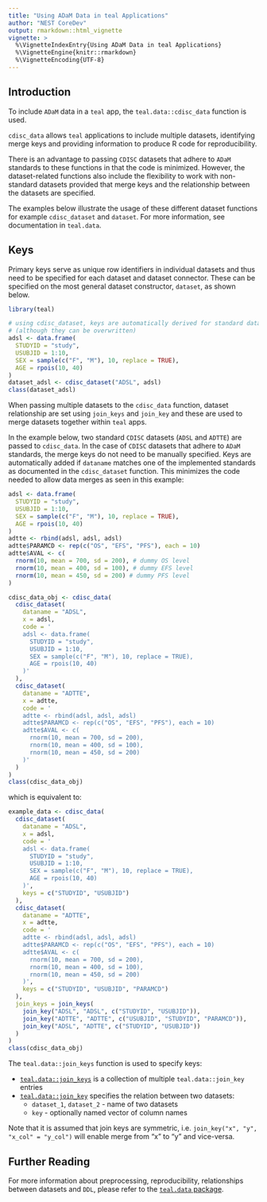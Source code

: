 ```yaml
---
title: "Using ADaM Data in teal Applications"
author: "NEST CoreDev"
output: rmarkdown::html_vignette
vignette: >
  %\VignetteIndexEntry{Using ADaM Data in teal Applications}
  %\VignetteEngine{knitr::rmarkdown}
  %\VignetteEncoding{UTF-8}
---
```


## Introduction

To include `ADaM` data in a `teal` app, the `teal.data::cdisc_data` function is used.

`cdisc_data` allows `teal` applications to include multiple datasets, identifying merge keys and providing information to produce R code for reproducibility.

There is an advantage to passing `CDISC` datasets that adhere to `ADaM` standards to these functions in that the code is minimized. However, the dataset-related functions also include the flexibility to work with non-standard datasets provided that merge keys and the relationship between the datasets are specified.

The examples below illustrate the usage of these different dataset functions for example `cdisc_dataset` and `dataset`. For more information, see documentation in `teal.data`.

## Keys

Primary keys serve as unique row identifiers in individual datasets and thus need to be specified for each dataset and dataset connector. These can be specified on the most general dataset constructor, `dataset`, as shown below.

```r
library(teal)

# using cdisc_dataset, keys are automatically derived for standard datanames
# (although they can be overwritten)
adsl <- data.frame(
  STUDYID = "study",
  USUBJID = 1:10,
  SEX = sample(c("F", "M"), 10, replace = TRUE),
  AGE = rpois(10, 40)
)
dataset_adsl <- cdisc_dataset("ADSL", adsl)
class(dataset_adsl)
```

When passing multiple datasets to the `cdisc_data` function, dataset relationship are set using `join_keys` and `join_key` and these are used to merge datasets together within `teal` apps.

In the example below, two standard `CDISC` datasets (`ADSL` and `ADTTE`) are passed to `cdisc_data`. In the case of `CDISC` datasets that adhere to `ADaM` standards, the merge keys do not need to be manually specified. Keys are automatically added if `dataname` matches one of the implemented standards as documented in the `cdisc_dataset` function. This minimizes the code needed to allow data merges as seen in this example:

```r
adsl <- data.frame(
  STUDYID = "study",
  USUBJID = 1:10,
  SEX = sample(c("F", "M"), 10, replace = TRUE),
  AGE = rpois(10, 40)
)
adtte <- rbind(adsl, adsl, adsl)
adtte$PARAMCD <- rep(c("OS", "EFS", "PFS"), each = 10)
adtte$AVAL <- c(
  rnorm(10, mean = 700, sd = 200), # dummy OS level
  rnorm(10, mean = 400, sd = 100), # dummy EFS level
  rnorm(10, mean = 450, sd = 200) # dummy PFS level
)

cdisc_data_obj <- cdisc_data(
  cdisc_dataset(
    dataname = "ADSL",
    x = adsl,
    code = '
    adsl <- data.frame(
      STUDYID = "study",
      USUBJID = 1:10,
      SEX = sample(c("F", "M"), 10, replace = TRUE),
      AGE = rpois(10, 40)
    )'
  ),
  cdisc_dataset(
    dataname = "ADTTE",
    x = adtte,
    code = '
    adtte <- rbind(adsl, adsl, adsl)
    adtte$PARAMCD <- rep(c("OS", "EFS", "PFS"), each = 10)
    adtte$AVAL <- c(
      rnorm(10, mean = 700, sd = 200),
      rnorm(10, mean = 400, sd = 100),
      rnorm(10, mean = 450, sd = 200)
    )'
  )
)
class(cdisc_data_obj)
```

which is equivalent to:
```r
example_data <- cdisc_data(
  cdisc_dataset(
    dataname = "ADSL",
    x = adsl,
    code = '
    adsl <- data.frame(
      STUDYID = "study",
      USUBJID = 1:10,
      SEX = sample(c("F", "M"), 10, replace = TRUE),
      AGE = rpois(10, 40)
    )',
    keys = c("STUDYID", "USUBJID")
  ),
  cdisc_dataset(
    dataname = "ADTTE",
    x = adtte,
    code = '
    adtte <- rbind(adsl, adsl, adsl)
    adtte$PARAMCD <- rep(c("OS", "EFS", "PFS"), each = 10)
    adtte$AVAL <- c(
      rnorm(10, mean = 700, sd = 200),
      rnorm(10, mean = 400, sd = 100),
      rnorm(10, mean = 450, sd = 200)
    )',
    keys = c("STUDYID", "USUBJID", "PARAMCD")
  ),
  join_keys = join_keys(
    join_key("ADSL", "ADSL", c("STUDYID", "USUBJID")),
    join_key("ADTTE", "ADTTE", c("USUBJID", "STUDYID", "PARAMCD")),
    join_key("ADSL", "ADTTE", c("STUDYID", "USUBJID"))
  )
)
class(cdisc_data_obj)
```

The `teal.data::join_keys` function is used to specify keys:

- [`teal.data::join_keys`](https://insightsengineering.github.io/teal.data/latest-tag/reference/join_keys.html) is a collection of multiple `teal.data::join_key` entries
- [`teal.data::join_key`](https://insightsengineering.github.io/teal.data/latest-tag/reference/join_key.html) specifies the relation between two datasets:
  - `dataset_1`, `dataset_2` - name of two datasets
  - `key` - optionally named vector of column names

Note that it is assumed that join keys are symmetric, i.e. `join_key("x", "y", "x_col" = "y_col")` will enable merge from "x" to "y" and vice-versa.


## Further Reading

For more information about preprocessing, reproducibility, relationships between datasets and `DDL`, please refer to the [`teal.data` package](https://insightsengineering.github.io/teal.data/).
